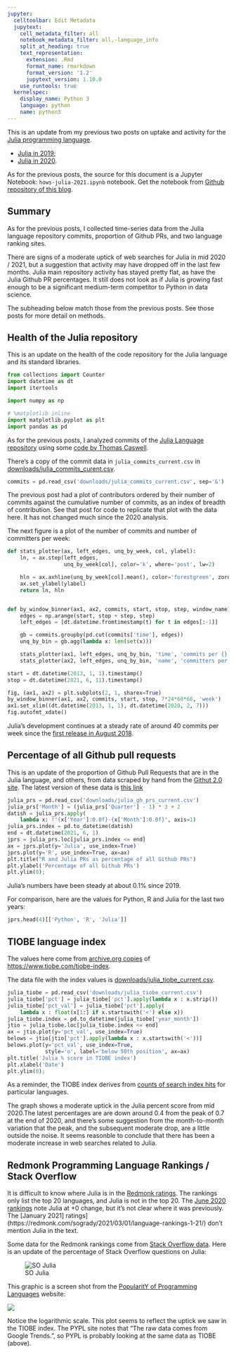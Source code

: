 ```yaml
---
jupyter:
  celltoolbar: Edit Metadata
  jupytext:
    cell_metadata_filter: all
    notebook_metadata_filter: all,-language_info
    split_at_heading: true
    text_representation:
      extension: .Rmd
      format_name: rmarkdown
      format_version: '1.2'
      jupytext_version: 1.10.0
    use_runtools: true
  kernelspec:
    display_name: Python 3
    language: python
    name: python3
---
```


This is an update from my previous two posts on uptake and activity for the
[Julia programming language](https://julialang.org).

* [Julia in 2019]({filename}/hows-julia.ipynb);
* [Julia in 2020]({filename}/hows-julia-2020.ipynb).

As for the previous posts, the source for this document is a Jupyter Notebook:
`hows-julia-2021.ipynb` notebook. Get the notebook from [Github repository of
this blog](https://github.com/matthew-brett/asterisk-blog).

## Summary

As for the previous posts, I collected time-series data from the Julia language
repository commits, proportion of Github PRs, and two language ranking sites.

There are signs of a moderate uptick of web searches for Julia in mid 2020 /
2021, but a suggestion that activity may have dropped off in the last few
months.  Julia main repository activity has stayed pretty flat, as have the
Julia Github PR percentages.  It still does not look as if Julia is growing
fast enough to be a significant medium-term competitor to Python in data
science.

The subheading below match those from the previous posts.  See those posts for more detail on methods.

## Health of the Julia repository

This is an update on the health of the code repository for the Julia language
and its standard libraries.

```python
from collections import Counter
import datetime as dt
import itertools

import numpy as np

# %matplotlib inline
import matplotlib.pyplot as plt
import pandas as pd
```

As for the previous posts, I analyzed commits of the [Julia Language repository](https://github.com/JuliaLang/julia) using some [code by Thomas Caswell](https://gist.github.com/tacaswell/e95cb2d57ca3783ffc40).

There's a copy of the commit data in `julia_commits_current.csv` in
[downloads/julia_commits_curent.csv](../downloads/julia_commits_current.csv).

```python
commits = pd.read_csv('downloads/julia_commits_current.csv', sep='&')
```

The previous post had a plot of contributors ordered by their number of commits against the cumulative number of commits, as an index of breadth of contribution.  See that post for code to replicate that plot with the data here.  It has not changed much since the 2020 analysis.

The next figure is a plot of the number of commits and number of committers per week:

```python
def stats_plotter(ax, left_edges, unq_by_week, col, ylabel):
    ln, = ax.step(left_edges,
                  unq_by_week[col], color='k', where='post', lw=2)

    hln = ax.axhline(unq_by_week[col].mean(), color='forestgreen', zorder=0, lw=2)
    ax.set_ylabel(ylabel)
    return ln, hln


def by_window_binner(ax1, ax2, commits, start, stop, step, window_name):
    edges = np.arange(start, stop + step, step)
    left_edges = [dt.datetime.fromtimestamp(t) for t in edges[:-1]]

    gb = commits.groupby(pd.cut(commits['time'], edges))
    unq_by_bin = gb.agg(lambda x: len(set(x)))

    stats_plotter(ax1, left_edges, unq_by_bin, 'time', 'commits per {}'.format(window_name))
    stats_plotter(ax2, left_edges, unq_by_bin, 'name', 'committers per {}'.format(window_name))

start = dt.datetime(2013, 1, 1).timestamp()
stop = dt.datetime(2021, 6, 11).timestamp()

fig, (ax1, ax2) = plt.subplots(2, 1, sharex=True)
by_window_binner(ax1, ax2, commits, start, stop, 7*24*60*60, 'week')
ax1.set_xlim((dt.datetime(2013, 1, 1), dt.datetime(2020, 2, 7)))
fig.autofmt_xdate()
```

Julia's development continues at a steady rate of around 40 commits per week
since the [first release in August
2018](https://julialang.org/blog/2018/08/one-point-zero).

## Percentage of all Github pull requests

This is an update of the proportion of Github Pull Requests that are in the
Julia language, and others, from data scraped by hand from the [Githut 2.0
site](https://madnight.github.io/githut).  The latest version of these data is
[this link](../downloads/julia_gh_prs_current.csv)

```python
julia_prs = pd.read_csv('downloads/julia_gh_prs_current.csv')
julia_prs['Month'] = (julia_prs['Quarter'] - 1) * 3 + 2
datish = julia_prs.apply(
    lambda x: f"{x['Year']:0.0f}-{x['Month']:0.0f}", axis=1)
julia_prs.index = pd.to_datetime(datish)
end = dt.datetime(2021, 6, 1)
jprs = julia_prs.loc[julia_prs.index <= end]
ax = jprs.plot(y='Julia', use_index=True)
jprs.plot(y='R', use_index=True, ax=ax)
plt.title("R and Julia PRs as percentage of all Github PRs")
plt.ylabel('Percentage of all Github PRs')
plt.ylim(0);
```

Julia's numbers have been steady at about 0.1% since 2019.

For comparison, here are the values for Python, R and Julia for the last two years:

```python
jprs.head(4)[['Python', 'R', 'Julia']]
```

## TIOBE language index

The values here come from [archive.org
copies](https://web.archive.org/web/*/https://www.tiobe.com/tiobe-index/) of
<https://www.tiobe.com/tiobe-index>.

The data file with the index values is
[downloads/julia_tiobe_current.csv](../downloads/julia_tiobe_current.csv).

```python
julia_tiobe = pd.read_csv('downloads/julia_tiobe_current.csv')
julia_tiobe['pct'] = julia_tiobe['pct'].apply(lambda x : x.strip())
julia_tiobe['pct_val'] = julia_tiobe['pct'].apply(
    lambda x : float(x[1:] if x.startswith('<') else x))
julia_tiobe.index = pd.to_datetime(julia_tiobe['year_month'])
jtio = julia_tiobe.loc[julia_tiobe.index <= end]
ax = jtio.plot(y='pct_val', use_index=True)
belows = jtio[jtio['pct'].apply(lambda x : x.startswith('<'))]
belows.plot(y='pct_val', use_index=True,
            style='o', label='below 50th position', ax=ax)
plt.title('Julia % score in TIOBE index')
plt.xlabel('Date')
plt.ylim(0);
```

As a reminder, the TIOBE index derives from [counts of search index
hits](https://www.tiobe.com/tiobe-index/programming-languages-definition) for
particular languages.

The graph shows a moderate uptick in the Julia percent score from mid 2020.The
latest percentages are are down around 0.4 from the peak of 0.7 at the end of
2020, and there's some suggestion from the month-to-month variation that the
peak, and the subsequent moderate drop, are a little outside the noise.  It
seems reasonble to conclude that there has been a moderate increase in web
searches related to Julia.

## Redmonk Programming Language Rankings / Stack Overflow

It is difficult to know where Julia is in the [Redmonk
ratings](https://redmonk.com/sogrady/category/programming-languages).  The
rankings only list the top 20 languages, and Julia is not in the top 20. The
[June 2020
rankings](https://redmonk.com/sogrady/2020/07/27/language-rankings-6-20) note
Julia at +0 change, but it's not clear where it was previously.  The [January
2021] ratings](https://redmonk.com/sogrady/2021/03/01/language-rankings-1-21/)
don't mention Julia in the text.

Some data for the Redmonk rankings come from [Stack Overflow
data](https://insights.stackoverflow.com/trends).  Here is an update of the
percentage of Stack Overflow questions on Julia:

![SO Julia](images/so_julia_2021-06.png)

This graphic is a screen shot from the [PopularitY of Programming
Languages](https://pypl.github.io/PYPL.html) website:

![](images/pypl_2021-06.jpg)

Notice the logarithmic scale.  This plot seems to reflect the uptick we saw in
the TIOBE index.  The PYPL site notes that "The raw data comes from Google
Trends.", so PYPL is probably looking at the same data as TIOBE (above).
